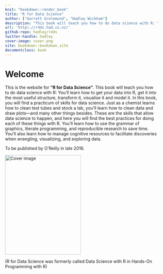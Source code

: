 ```yaml
---
knit: "bookdown::render_book"
title: "R for Data Science"
author: ["Garrett Grolemund", "Hadley Wickham"]
description: "This book will teach you how to do data science with R: You'll learn how to get your data into R, get it into the most useful structure, transform it, visualise it and model it. In this book, you will find a practicum of skills for data science. Just as a chemist learns how to clean test tubes and stock a lab, you'll learn how to clean data and draw plots---and many other things besides. These are the skills that allow data science to happen, and here you will find the best practices for doing each of these things with R. You'll learn how to use the grammar of graphics, literate programming, and reproducible research to save time. You'll also learn how to manage cognitive resources to facilitate discoveries when wrangling, visualizing, and exploring data."
url: 'http\://r4ds.had.co.nz/'
github-repo: hadley/r4ds
twitter-handle: hadley
cover-image: cover.png
site: bookdown::bookdown_site
documentclass: book
---
```


# Welcome {-}

This is the website for __"R for Data Science"__. This book will teach you how to do data science with R: You'll learn how to get your data into R, get it into the most useful structure, transform it, visualise it and model it. In this book, you will find a practicum of skills for data science. Just as a chemist learns how to clean test tubes and stock a lab, you'll learn how to clean data and draw plots---and many other things besides. These are the skills that allow data science to happen, and here you will find the best practices for doing each of these things with R. You'll learn how to use the grammar of graphics, literate programming, and reproducible research to save time. You'll also learn how to manage cognitive resources to facilitate discoveries when wrangling, visualizing, and exploring data. 

To be published by O'Reilly in late 2016. 

<img src="cover.png" width="250" height="328" alt="Cover image" />

(R for Data Science was formerly called Data Science with R in Hands-On Programming with R)

